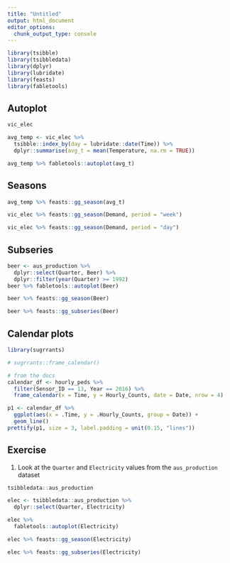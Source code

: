 ```yaml
---
title: "Untitled"
output: html_document
editor_options: 
  chunk_output_type: console
---
```


```r
library(tsibble)
library(tsibbledata)
library(dplyr)
library(lubridate)
library(feasts)
library(fabletools)
```

## Autoplot

```r
vic_elec
```

```r
avg_temp <- vic_elec %>%
  tsibble::index_by(day = lubridate::date(Time)) %>%
  dplyr::summarise(avg_t = mean(Temperature, na.rm = TRUE))
```

```r
avg_temp %>% fabletools::autoplot(avg_t)
```

## Seasons

```r
avg_temp %>% feasts::gg_season(avg_t)
```

```r
vic_elec %>% feasts::gg_season(Demand, period = "week")
```

```r
vic_elec %>% feasts::gg_season(Demand, period = "day")
```

## Subseries

```r
beer <- aus_production %>%
  dplyr::select(Quarter, Beer) %>%
  dplyr::filter(year(Quarter) >= 1992)
beer %>% fabletools::autoplot(Beer)
```

```r
beer %>% feasts::gg_season(Beer)
```

```r
beer %>% feasts::gg_subseries(Beer)
```

## Calendar plots

```r
library(sugrrants)

# sugrrants::frame_calendar()
```

```r
# from the docs
calendar_df <- hourly_peds %>%
  filter(Sensor_ID == 13, Year == 2016) %>%
  frame_calendar(x = Time, y = Hourly_Counts, date = Date, nrow = 4)

p1 <- calendar_df %>%
  ggplot(aes(x = .Time, y = .Hourly_Counts, group = Date)) +
  geom_line()
prettify(p1, size = 3, label.padding = unit(0.15, "lines"))
```

## Exercise

1. Look at the `Quarter` and `Electricity` values from the `aus_production ` dataset

```r
tsibbledata::aus_production
```


```r
elec <- tsibbledata::aus_production %>% 
  dplyr::select(Quarter, Electricity)

elec %>%
  fabletools::autoplot(Electricity)
```

```r
elec %>% feasts::gg_season(Electricity)
```

```r
elec %>% feasts::gg_subseries(Electricity)
```

